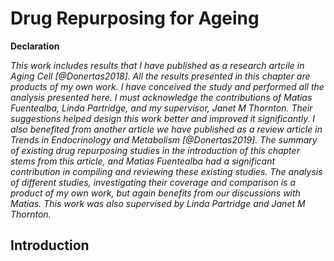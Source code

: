 # Drug Repurposing for Ageing

\small
**Declaration**

\noindent
*This work includes results that I have published as a research artcile in Aging Cell [@Donertas2018]. All the results presented in this chapter are products of my own work. I have conceived the study and performed all the analysis presented here. I must acknowledge the contributions of Matias Fuentealba, Linda Partridge, and my supervisor, Janet M Thornton. Their suggestions helped design this work better and improved it significantly. I also benefited from another article we have published as a review article in Trends in Endocrinology and Metabolism [@Donertas2019]. The summary of existing drug repurposing studies in the introduction of this chapter stems from this article, and Matias Fuentealba had a significant contribution in compiling and reviewing these existing studies. The analysis of different studies, investigating their coverage and comparison is a product of my own work, but again benefits from our discussions with Matias. This work was also supervised by Linda Partridge and Janet M Thornton.*
\normalsize

## Introduction

<!-- ### Summary of experimental studies showing ageing is malleable -->

<!-- ### Computational drug repurposing studies for ageing (and methods) -->

<!-- ### Research objectives -->

<!-- ## Methods -->

<!-- ## Results -->

<!-- ### Analysis of age-related gene expression changes in human brains -->

<!-- ### Defining the ageing signature -->

<!-- ### Ageing signature in other tissues -->

<!-- ### Biological processes associated with the ageing signature -->

<!-- ### Identifying drugs that can mimic or reverse the ageing signature -->

<!-- #### Targets of the hits -->

<!-- #### Biological functions perturbed by the hits -->

<!-- ### Comparison of hits with other computational studies and databases of ageing -->

<!-- ## Discussion -->

<!-- ### Ageing signature and the biological relevance -->

<!-- ### Using gene expression to repurpose drugs -->

<!-- ### Identified drugs and their mechanisms of action (if known) -->

<!-- ### Causes and responses to ageing -->

<!-- ### Limitations in this work -->

<!-- ## Future Perspectives -->
